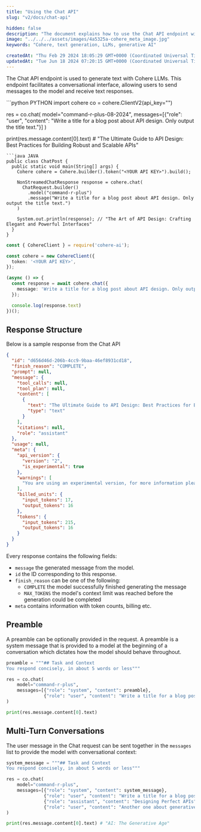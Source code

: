 ```yaml
---
title: "Using the Chat API"
slug: "v2/docs/chat-api"

hidden: false 
description: "The document explains how to use the Chat API endpoint with Cohere LLMs to generate text responses in a conversational interface, including examples in Python, Java, and TypeScript. It also covers response structure, multi-turn conversations, and using a `conversation_id` to save chat history."
image: "../../../assets/images/4a5325a-cohere_meta_image.jpg"  
keywords: "Cohere, text generation, LLMs, generative AI"

createdAt: "Thu Feb 29 2024 18:05:29 GMT+0000 (Coordinated Universal Time)"
updatedAt: "Tue Jun 18 2024 07:20:15 GMT+0000 (Coordinated Universal Time)"
---
```

The Chat API endpoint is used to generate text with Cohere LLMs. This endpoint facilitates a conversational interface, allowing users to send messages to the model and receive text responses.

<CodeBlocks>
```python PYTHON
import cohere
co = cohere.ClientV2(api_key="<YOUR API KEY>")

res = co.chat(
    model="command-r-plus-08-2024",
    messages=[{"role": "user", "content": "Write a title for a blog post about API design. Only output the title text."}]
)

print(res.message.content[0].text) # "The Ultimate Guide to API Design: Best Practices for Building Robust and Scalable APIs"
```
```java JAVA
public class ChatPost {
  public static void main(String[] args) {
    Cohere cohere = Cohere.builder().token("<YOUR API KEY>").build();

    NonStreamedChatResponse response = cohere.chat(
      ChatRequest.builder()
      	.model("command-r-plus")
      	.message("Write a title for a blog post about API design. Only output the title text.")
    )

    System.out.println(response); // "The Art of API Design: Crafting Elegant and Powerful Interfaces"
  }
}
```
```typescript TYPESCRIPT
const { CohereClient } = require('cohere-ai');

const cohere = new CohereClient({
  token: '<YOUR API KEY>',
});

(async () => {
  const response = await cohere.chat({
    message: 'Write a title for a blog post about API design. Only output the title text.',
  });

  console.log(response.text)
})();
```
</CodeBlocks>

## Response Structure

Below is a sample response from the Chat API

```json JSON
{
  "id": "d656d46d-206b-4cc9-9baa-46ef8931cd18",
  "finish_reason": "COMPLETE",
  "prompt": null,
  "message": {
    "tool_calls": null,
    "tool_plan": null,
    "content": [
      {
        "text": "The Ultimate Guide to API Design: Best Practices for Building Robust and Scalable APIs",
        "type": "text"
      }
    ],
    "citations": null,
    "role": "assistant"
  },
  "usage": null,
  "meta": {
    "api_version": {
      "version": "2",
      "is_experimental": true
    },
    "warnings": [
      "You are using an experimental version, for more information please refer to https://docs.cohere.com/versioning-reference"
    ],
    "billed_units": {
      "input_tokens": 17,
      "output_tokens": 16
    },
    "tokens": {
      "input_tokens": 215,
      "output_tokens": 16
    }
  }
}
```

Every response contains the following fields:

- `message` the generated message from the model.
- `id` the ID corresponding to this response.
- `finish_reason` can be one of the following:
  - `COMPLETE` the model successfully finished generating the message
  - `MAX_TOKENS` the model's context limit was reached before the generation could be completed
- `meta` contains information with token counts, billing etc.

## Preamble
A preamble can be optionally provided in the request. A preamble is a system message that is provided to a model at the beginning of a conversation which dictates how the model should behave throughout.

```python PYTHON
preamble = """## Task and Context
You respond concisely, in about 5 words or less"""

res = co.chat(
    model="command-r-plus",
    messages=[{"role": "system", "content": preamble},
              {"role": "user", "content": "Write a title for a blog post about API design. Only output the title text."}] # "Designing Perfect APIs"
)

print(res.message.content[0].text)
```


## Multi-Turn Conversations

The user message in the Chat request can be sent together in the `messages` list to provide the model with conversational context:

```python PYTHON
system_message = """## Task and Context
You respond concisely, in about 5 words or less"""

res = co.chat(
    model="command-r-plus",
    messages=[{"role": "system", "content": system_message},
              {"role": "user", "content": "Write a title for a blog post about API design. Only output the title text."},
              {"role": "assistant", "content": "Designing Perfect APIs"},
              {"role": "user", "content": "Another one about generative AI."}]
)

print(res.message.content[0].text) # "AI: The Generative Age"
```

